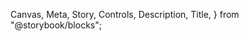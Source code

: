   Canvas,
  Meta,
  Story,
  Controls,
  Description,
  Title,
} from "@storybook/blocks";

<Meta of={ArrayContainer} />

<Title />
<Description />

<ImportPath libName={"React-Automation-Studio"} />

In this example the TextOutput component displays the raw contents of a waveform PV.

Reading a binary waveform of 10 elements.

By default the ArrayContainer shows only 10 elements per time but this value can be changed.

The ArrayContainer does not know how many items there are in the PV value. For this reason it expects a props with the array length. By default the maxItemsCount is 100

# Usage

## Example1

<Story of={ArrayContainer.Example1} />

## Example2

By default this component shows only ten items per time. Users can choose how many items they want to see per time. Obviously this value can't be greater than maxItemsCount.

When not all the items are visible the registersLabel props is useful to add a label to each element. This value overrides the value given to the `label` props of (in our case) `TextInput`.

<Story of={ArrayContainer.Example2} />

## Example3

In some cases users want to show or consider only a subset of the array values. In this case we use `registers`. Items order in the `registers` prop does count!

When specifying the registers values, the `maxItemsCount` is overridden with the length of the array given to `registers`; in these cases `maxItemsCount can be overridden`. Instead the visibleItemsCount can be specified. If not the component shows all the elements given into the array.

<Story of={ArrayContainer.Example3} />

## Example4

Horizontal direction without and with minimum width for each item

<Story of={ArrayContainer.Example4} />

## Example5

Add a label on the ArrayContainer component and add spacing between items

<Story of={ArrayContainer.Example5} />

<Controls />
